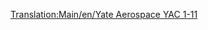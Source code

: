 [[Translation:Main/en/Yate Aerospace YAC 1-11]]
{{Template:Aircraft
|Name=Yate Aerospace YAC 1-11
|Image=[[File:en/BritishAerospaceBAC1-11.png|Yate Aerospace YAC 1-11]]
|Cost=32.812 (65,624)
|Speed=947 kph (592 MPH)
|Annual=3.796 (7,592)
|Designed=1963
|Lifespan=22
|Capacity=95 passengers & 10 bags of mail
|Description=A smallish plane with low maintenance costs.
|Real-lifeWikilink=BAC One-Eleven
|Real-life=British Aerospace BAC 1-11
}}